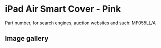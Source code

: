 
# iPad Air Smart Cover - Pink

Part number, for search engines, auction websites and such: MF055LL/A

## Image gallery

<div style={{ width: "768px" }}>
  <GalleryComponent
    images={[
      {
        original: "/everysource/MF055.webp",
        thumbnail: "/everypreview/MF055.webp",
      },
      {
        original: "/everysource/MF055_AV1_SILVER.webp",
        thumbnail: "/everypreview/MF055_AV1_SILVER.webp",
      },
      {
        original: "/everysource/MF055_AV1_SPACE_GRAY.webp",
        thumbnail: "/everypreview/MF055_AV1_SPACE_GRAY.webp",
      },
      {
        original: "/everysource/MF055_AV3.webp",
        thumbnail: "/everypreview/MF055_AV3.webp",
      },
      {
        original: "/everysource/MF055_AV4.webp",
        thumbnail: "/everypreview/MF055_AV4.webp",
      },
      {
        original: "/everysource/MF055_AV5.webp",
        thumbnail: "/everypreview/MF055_AV5.webp",
      },
      {
        original: "/everysource/MF055_AV6.webp",
        thumbnail: "/everypreview/MF055_AV6.webp",
      }
    ]}
  />
</div>